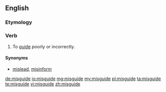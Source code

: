 ==English==

===Etymology===
{{prefix|mis|guide}}

===Verb===
{{en-verb|misguides|misguiding|misguided|misguided}}

# To [[guide]] poorly or incorrectly.

====Synonyms====
* [[mislead]], [[misinform]]

[[de:misguide]]
[[io:misguide]]
[[mg:misguide]]
[[my:misguide]]
[[pl:misguide]]
[[ta:misguide]]
[[te:misguide]]
[[vi:misguide]]
[[zh:misguide]]